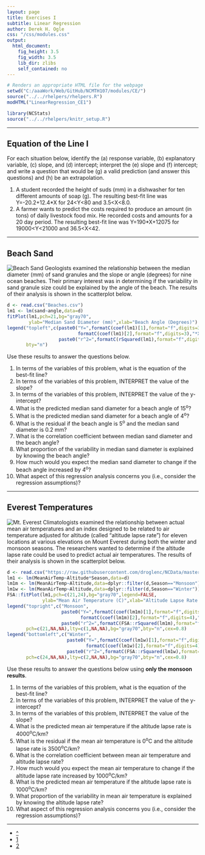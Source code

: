 ```yaml
---
layout: page
title: Exercises I
subtitle: Linear Regression
author: Derek H. Ogle
css: "/css/modules.css"
output:
  html_document:
    fig_height: 3.5
    fig_width: 3.5
    lib_dir: zlibs
    self_contained: no
---
```


```r
# Renders an appropriate HTML file for the webpage
setwd("C:/aaaWork/Web/GitHub/NCMTH107/modules/CE/")
source("../../rhelpers/rhelpers.R")
modHTML("LinearRegression_CE1")
```

```r
library(NCStats)
source("../../rhelpers/knitr_setup.R")
```

----

## Equation of the Line I

For each situation below, identify the (a) response variable, (b) explanatory variable, (c) slope, and (d) intercept; interpret the (e) slope and (f) intercept; and write a question that would be (g) a valid prediction (and answer this questions) and (h) be an extrapolation.

1. A student recorded the height of suds (mm) in a dishwasher for ten different amounts of soap (g). The resulting best-fit line was Y=-20.2+12.4*X for 24<Y<80 and 3.5<X<8.0.
1. A farmer wants to predict the costs required to produce an amount (in tons) of daily livestock food mix. He recorded costs and amounts for a 20 day period. The resulting best-fit line was Y=190*X+12075 for 19000<Y<21000 and 36.5<X<42.

----

## Beach Sand
<img src="http://derekogle.com/NCMTH107/modules/CE/zimgs/beaches.jpg" alt="Beach Sand" class="img-right">
Geologists examined the relationship between the median diameter (mm) of sand granules and the slope or angle (degrees) for nine ocean beaches. Their primary interest was in determining if the variability in sand granule size could be explained by the angle of the beach. The results of their analysis is shown in the scatterplot below.

```r
d <- read.csv("Beaches.csv")
lm1 <- lm(sand~angle,data=d)
fitPlot(lm1,pch=21,bg="gray70",
        ylab="Median Sand Diameter (mm)",xlab="Beach Angle (Degrees)")
legend("topleft",c(paste0("Y=",formatC(coef(lm1)[1],format="f",digits=3),"+",
                          formatC(coef(lm1)[2],format="f",digits=3),"*X"),
                   paste0("r^2=",formatC(rSquared(lm1),format="f",digits=3))),
       bty="n")
```

Use these results to answer the questions below.

1. In terms of the variables of this problem, what is the equation of the best-fit line?
1. In terms of the variables of this problem, INTERPRET the value of the slope?
1. In terms of the variables of this problem, INTERPRET the value of the y-intercept?
1. What is the predicted median sand diameter for a beach angle of 15<sup>o</sup>?
1. What is the predicted median sand diameter for a beach angle of 4<sup>o</sup>?
1. What is the residual if the beach angle is 5<sup>o</sup> and the median sand diameter is 0.2 mm?
1. What is the correlation coefficient between median sand diameter and the beach angle?
1. What proportion of the variability in median sand diameter is explained by knowing the beach angle?
1. How much would you expect the median sand diameter to change if the beach angle increased by 4<sup>o</sup>?
1. What aspect of this regression analysis concerns you (i.e., consider the regression assumptions)?

----

## Everest Temperatures
<img src="http://derekogle.com/NCMTH107/modules/CE/zimgs/MtEverest.jpg" alt="Mt. Everest" class="img-right">
Climatologists examined the relationship between actual mean air temperatures and an index designed to be related to air temperature adjusted for altitude (called "altitude lapse rate") for eleven locations at various elevations on Mount Everest during both the winter and monsoon seasons. The researchers wanted to determine if the altitude lapse rate could be used to predict actual air temperatures. The results of their analysis is shown in the scatterplot below.

```r
d <- read.csv("https://raw.githubusercontent.com/droglenc/NCData/master/EverestTemps.csv")
lm1 <- lm(MeanAirTemp~Altitude*Season,data=d)
lm1m <- lm(MeanAirTemp~Altitude,data=dplyr::filter(d,Season=="Monsoon"))
lm1w <- lm(MeanAirTemp~Altitude,data=dplyr::filter(d,Season=="Winter"))
FSA::fitPlot(lm1,pch=c(21,24),bg="gray70",legend=FALSE,
             ylab="Mean Air Temperature (C)",xlab="Altitude Lapse Rate (C/km)")
legend("topright",c("Monsoon",
                    paste0("Y=",formatC(coef(lm1m)[1],format="f",digits=2),
                           formatC(coef(lm1m)[2],format="f",digits=4),"*X"),
                    paste0("r^2=",formatC(FSA::rSquared(lm1m),format="f",digits=3))),
       pch=c(21,NA,NA),lty=c(1,NA,NA),bg="gray70",bty="n",cex=0.8)
legend("bottomleft",c("Winter",
                      paste0("Y=",formatC(coef(lm1w)[1],format="f",digits=2),
                             formatC(coef(lm1w)[2],format="f",digits=4),"*X"),
                      paste0("r^2=",formatC(FSA::rSquared(lm1w),format="f",digits=3))),
       pch=c(24,NA,NA),lty=c(2,NA,NA),bg="gray70",bty="n",cex=0.8)
```

Use these results to answer the questions below using **only the monsoon results**.

1. In terms of the variables of this problem, what is the equation of the best-fit line?
1. In terms of the variables of this problem, INTERPRET the value of the y-intercept?
1. In terms of the variables of this problem, INTERPRET the value of the slope?
1. What is the predicted mean air temperature if the altitude lapse rate is 4000<sup>o</sup>C/km?
1. What is the residual if the mean air temperature is 0<sup>o</sup>C and the altitude lapse rate is 3500<sup>o</sup>C/km?
1. What is the correlation coefficient between mean air temperature and altitude lapse rate?
1. How much would you expect the mean air temperature to change if the altitude lapse rate increased by 1000<sup>o</sup>C/km?
1. What is the predicted mean air temperature if the altitude lapse rate is 1000<sup>o</sup>C/km?
1. What proportion of the variability in mean air temperature is explained by knowing the altitude lapse rate?
1. What aspect of this regression analysis concerns you (i.e., consider the regression assumptions)?

----

<div class="text-center">
<ul class="pagination pagination-lg">
  <li><a href="../LinearRegression.html">^</a></li>
  <li class="active"><a href="#">1</a></li>
  <li><a href="LinearRegression_CE2.html">2</a></li>
</ul>
